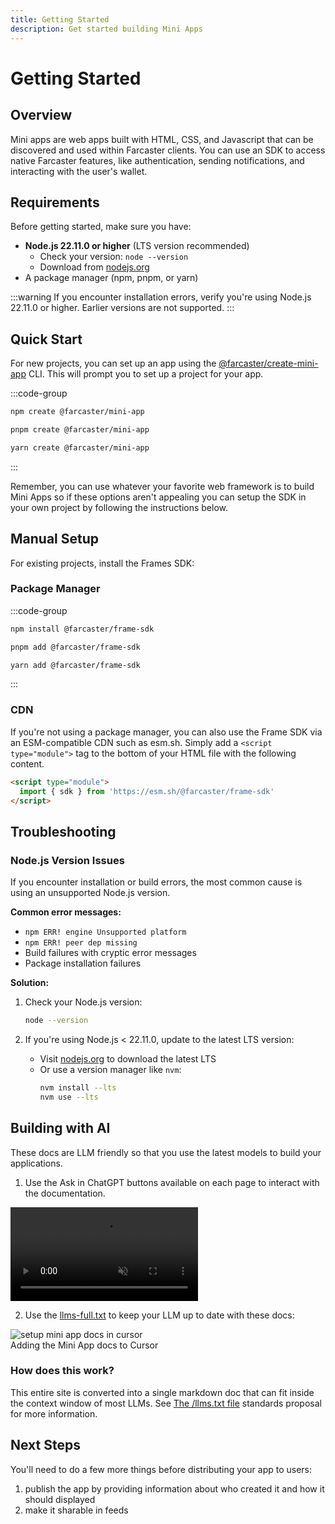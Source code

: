 ```yaml
---
title: Getting Started
description: Get started building Mini Apps
---
```


# Getting Started


## Overview

Mini apps are web apps built with HTML, CSS, and Javascript that can be discovered
and used within Farcaster clients. You can use an SDK to access native
Farcaster features, like authentication, sending notifications, and interacting
with the user's wallet. 

## Requirements

Before getting started, make sure you have:

- **Node.js 22.11.0 or higher** (LTS version recommended)
  - Check your version: `node --version`
  - Download from [nodejs.org](https://nodejs.org/)
- A package manager (npm, pnpm, or yarn)

:::warning
If you encounter installation errors, verify you're using Node.js 22.11.0 or higher. Earlier versions are not supported.
:::

## Quick Start

For new projects, you can set up an app using the
[@farcaster/create-mini-app](https://github.com/farcasterxyz/miniapps/tree/main/packages/create-mini-app)
CLI. This will prompt you to set up a project for your app.

:::code-group

```bash [npm]
npm create @farcaster/mini-app
```

```bash [pnpm]
pnpm create @farcaster/mini-app
```

```bash [yarn]
yarn create @farcaster/mini-app
```
:::

Remember, you can use whatever your favorite web framework is to build Mini
Apps so if these options aren't appealing you can setup the SDK in your own
project by following the instructions below.


## Manual Setup

For existing projects, install the Frames SDK:


### Package Manager

:::code-group

```bash [npm]
npm install @farcaster/frame-sdk
```

```bash [pnpm]
pnpm add @farcaster/frame-sdk
```

```bash [yarn]
yarn add @farcaster/frame-sdk
```

:::


### CDN

If you're not using a package manager, you can also use the Frame SDK via an
ESM-compatible CDN such as esm.sh. Simply add a `<script type="module">` tag to
the bottom of your HTML file with the following content.

```html
<script type="module">
  import { sdk } from 'https://esm.sh/@farcaster/frame-sdk'
</script>
```

## Troubleshooting

### Node.js Version Issues

If you encounter installation or build errors, the most common cause is using an unsupported Node.js version.

**Common error messages:**
- `npm ERR! engine Unsupported platform`
- `npm ERR! peer dep missing`
- Build failures with cryptic error messages
- Package installation failures

**Solution:**
1. Check your Node.js version:
   ```bash
   node --version
   ```

2. If you're using Node.js < 22.11.0, update to the latest LTS version:
   - Visit [nodejs.org](https://nodejs.org/) to download the latest LTS
   - Or use a version manager like `nvm`:
     ```bash
     nvm install --lts
     nvm use --lts
     ```

## Building with AI

These docs are LLM friendly so that you use the latest models to build your
applications.

1. Use the Ask in ChatGPT buttons available on each page to interact with the
documentation.

<video autoPlay muted playsInline loop>
  <source src="/ask_in_chatgpt.mp4" type="video/mp4" />
  Your browser does not support the video tag.
</video>

2. Use the <a class="vocs_Anchor vocs_Link vocs_Link_accent" href="/llms-full.txt">llms-full.txt</a> to keep your LLM up to date with these docs:

<picture>
  <img alt="setup mini app docs in cursor" src="/cursor-setup.png" width="auto" />
</picture>

<br/>

<Caption>
  Adding the Mini App docs to Cursor
</Caption>

### How does this work?

This entire site is converted into a single markdown doc that can fit inside
the context window of most LLMs. See [The /llms.txt file](https://llmstxt.org/)
standards proposal for more information.

## Next Steps

You'll need to do a few more things before distributing your app to users:
1. publish the app by providing information about who created it and how it should displayed
2. make it sharable in feeds


